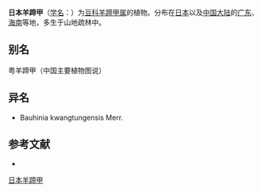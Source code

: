 {{Speciesbox
| name = 日本羊蹄甲
| status = 
| status_system = 
| image = Bauhinia japonica Hakamakz01.JPG
| genus = Bauhinia
| species = japonica
| authority = Maxim.
}}

'''日本羊蹄甲'''（[[学名|学名]]：{{lang|la|''Bauhinia japonica''}}）为[[豆科|豆科]][[羊蹄甲属|羊蹄甲属]]的植物。分布在[[日本|日本]]以及[[中国大陆|中国大陆]]的[[广东|广东]]、[[海南|海南]]等地，多生于山地疏林中。

== 别名 ==
粤羊蹄甲（中国主要植物图说）

== 异名 ==
* Bauhinia kwangtungensis Merr.

== 参考文献 ==
<div class="references-small">
* {{cite web| url =http://www.bioinfo.cn/db05/KmzwSpecies.php?action=view&id=3050| title =日本羊蹄甲| work =《中国高等植物数据库全库》| publisher =中国科学院微生物研究所| author =昆明植物研究所| accessdate =2009-02-23| deadurl =yes| archiveurl =https://web.archive.org/web/20160305093711/http://www.bioinfo.cn/db05/KmzwSpecies.php?action=view&id=3050| archivedate =2016-03-05}}
</div>
{{Taxonbar|from=Q11086566}}

[[Category:羊蹄甲属|日本羊蹄甲]]


{{植物小作品}}